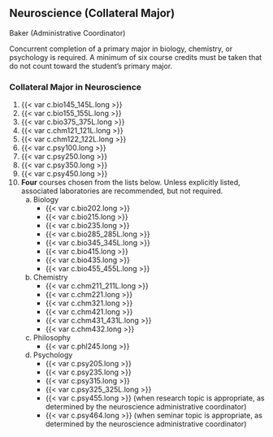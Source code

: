 ## Neuroscience (Collateral Major) {#sec-neuroscience}
Baker (Administrative Coordinator) 

Concurrent completion of a primary major in biology, chemistry, or psychology is required.  A minimum of six course credits must be taken that do not count toward the student’s primary major. 

### Collateral Major in Neuroscience 
1. {{< var c.bio145_145L.long >}}
2. {{< var c.bio155_155L.long >}}
3. {{< var c.bio375_375L.long >}}
4. {{< var c.chm121_121L.long >}}
5. {{< var c.chm122_122L.long >}}
6. {{< var c.psy100.long >}}
7. {{< var c.psy250.long >}}
8. {{< var c.psy350.long >}}
9. {{< var c.psy450.long >}}
10. **Four** courses chosen from the lists below.  Unless explicitly listed, associated laboratories are recommended, but not required. 
	a. Biology 
		- {{< var c.bio202.long >}}
		- {{< var c.bio215.long >}}
		- {{< var c.bio235.long >}}
		- {{< var c.bio285_285L.long >}}
		- {{< var c.bio345_345L.long >}}
		- {{< var c.bio415.long >}}
		- {{< var c.bio435.long >}}
		- {{< var c.bio455_455L.long >}}
	b. Chemistry
		- {{< var c.chm211_211L.long >}}
		- {{< var c.chm221.long >}}
		- {{< var c.chm321.long >}}
		- {{< var c.chm421.long >}}
		- {{< var c.chm431_431L.long >}}
		- {{< var c.chm432.long >}}
	c. Philosophy
		- {{< var c.phl245.long >}}
	d. Psychology
		- {{< var c.psy205.long >}}
		- {{< var c.psy235.long >}}
		- {{< var c.psy315.long >}}
		- {{< var c.psy325_325L.long >}}
		- {{< var c.psy455.long >}} (when research topic is appropriate, as determined by the neuroscience administrative coordinator)
		- {{< var c.psy464.long >}} (when seminar topic is appropriate, as determined by the neuroscience administrative coordinator)

